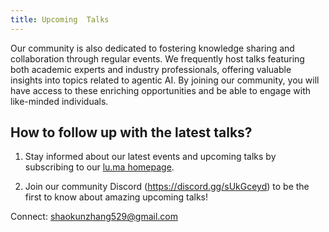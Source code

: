 ```yaml
---
title: Upcoming  Talks
---
```


Our community is also dedicated to fostering knowledge sharing and collaboration through regular events. We frequently host talks featuring both academic experts and industry professionals, offering valuable insights into topics related to agentic AI.
By joining our community, you will have access to these enriching opportunities and be able to engage with like-minded individuals.

## How to follow up with the latest talks?

1. Stay informed about our latest events and upcoming talks by subscribing to our [lu.ma homepage](https://lu.ma/os1ai).

2. Join our community Discord (https://discord.gg/sUkGceyd) to be the first to know about amazing upcoming talks!

Connect: shaokunzhang529@gmail.com
